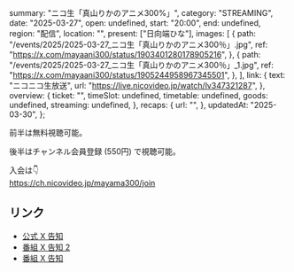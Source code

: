   summary: "ニコ生「真山りかのアニメ300%」",
  category: "STREAMING",
  date: "2025-03-27",
  open: undefined,
  start: "20:00",
  end: undefined,
  region: "配信",
  location: "",
  present: ["日向端ひな"],
  images: [
    {
      path: "/events/2025/2025-03-27_ニコ生「真山りかのアニメ300％」.jpg",
      ref: "https://x.com/mayaani300/status/1903401280178905216",
    },
    {
      path: "/events/2025/2025-03-27_ニコ生「真山りかのアニメ300％」_1.jpg",
      ref: "https://x.com/mayaani300/status/1905244958967345501",
    },
  ],
  link: {
    text: "ニコニコ生放送",
    url: "https://live.nicovideo.jp/watch/lv347321287",
  },
  overview: {
    ticket: "",
    timeSlot: undefined,
    timetable: undefined,
    goods: undefined,
    streaming: undefined,
  },
  recaps: {
    url: "",
  },
  updatedAt: "2025-03-30",
};

前半は無料視聴可能。

後半はチャンネル会員登録 (550円) で視聴可能。

入会は👇<br/>
https://ch.nicovideo.jp/mayama300/join

## リンク

- [公式 X 告知](https://x.com/takanenofficial/status/1903426469797450099)
- [番組 X 告知 2](https://x.com/mayaani300/status/1904850825677074558)
- [番組 X 告知](https://x.com/mayaani300/status/1903401280178905216)
